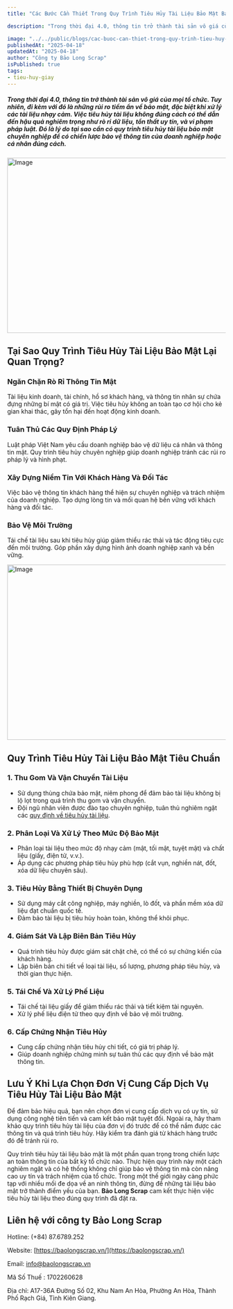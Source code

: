 ```yaml
---
title: "Các Bước Cần Thiết Trong Quy Trình Tiêu Hủy Tài Liệu Bảo Mật Bạn Không Thể Bỏ Qua"

description: "Trong thời đại 4.0, thông tin trở thành tài sản vô giá của mọi tổ chức. Tuy nhiên, đi kèm với đó là những rủi ro tiềm ẩn về bảo mật, đặc biệt khi xử lý các tài liệu nhạy cảm. Việc tiêu hủy tài liệu không đúng cách có thể dẫn đến hậu quả nghiêm trọng như rò rỉ dữ liệu, tổn thất uy tín, và vi phạm pháp luật. Đó là lý do tại sao cần có quy trình tiêu hủy tài liệu bảo mật chuyên nghiệp để có chiến lược bảo vệ thông tin của doanh nghiệp hoặc cá nhân đúng cách."

image: "../../public/blogs/cac-buoc-can-thiet-trong-quy-trinh-tieu-huy-tai-lieu-bao-mat-1.jpg"
publishedAt: "2025-04-18"
updatedAt: "2025-04-18"
author: "Công ty Bảo Long Scrap"
isPublished: true
tags:
- tieu-huy-giay
---
```

##### Trong thời đại 4.0, thông tin trở thành tài sản vô giá của mọi tổ chức. Tuy nhiên, đi kèm với đó là những rủi ro tiềm ẩn về bảo mật, đặc biệt khi xử lý các tài liệu nhạy cảm. Việc tiêu hủy tài liệu không đúng cách có thể dẫn đến hậu quả nghiêm trọng như rò rỉ dữ liệu, tổn thất uy tín, và vi phạm pháp luật. Đó là lý do tại sao cần có quy trình tiêu hủy tài liệu bảo mật chuyên nghiệp để có chiến lược bảo vệ thông tin của doanh nghiệp hoặc cá nhân đúng cách.

<Image 
  src="/blogs/cac-buoc-can-thiet-trong-quy-trinh-tieu-huy-tai-lieu-bao-mat-1.jpg" 
  width="1200"
  height="404"
  alt="Image"
  sizes="100vw"
/>

## Tại Sao Quy Trình Tiêu Hủy Tài Liệu Bảo Mật Lại Quan Trọng?

### Ngăn Chặn Rò Rỉ Thông Tin Mật

Tài liệu kinh doanh, tài chính, hồ sơ khách hàng, và thông tin nhân sự chứa đựng những bí mật có giá trị. Việc tiêu hủy không an toàn tạo cơ hội cho kẻ gian khai thác, gây tổn hại đến hoạt động kinh doanh.

### Tuân Thủ Các Quy Định Pháp Lý

Luật pháp Việt Nam yêu cầu doanh nghiệp bảo vệ dữ liệu cá nhân và thông tin mật. Quy trình tiêu hủy chuyên nghiệp giúp doanh nghiệp tránh các rủi ro pháp lý và hình phạt.

### Xây Dựng Niềm Tin Với Khách Hàng Và Đối Tác

Việc bảo vệ thông tin khách hàng thể hiện sự chuyên nghiệp và trách nhiệm của doanh nghiệp. Tạo dựng lòng tin và mối quan hệ bền vững với khách hàng và đối tác.

### Bảo Vệ Môi Trường

Tái chế tài liệu sau khi tiêu hủy giúp giảm thiểu rác thải và tác động tiêu cực đến môi trường. Góp phần xây dựng hình ảnh doanh nghiệp xanh và bền vững.

<Image 
  src="/blogs/cac-buoc-can-thiet-trong-quy-trinh-tieu-huy-tai-lieu-bao-mat-2.jpg" 
  width="1200"
  height="404"
  alt="Image"
  sizes="100vw"
/>

## Quy Trình Tiêu Hủy Tài Liệu Bảo Mật Tiêu Chuẩn

### 1. Thu Gom Và Vận Chuyển Tài Liệu

- Sử dụng thùng chứa bảo mật, niêm phong để đảm bảo tài liệu không bị lộ lọt trong quá trình thu gom và vận chuyển.  
- Đội ngũ nhân viên được đào tạo chuyên nghiệp, tuân thủ nghiêm ngặt các [quy định về tiêu hủy tài liệu](https://baolongscrap.vn/blogs/quy-dinh-ve-tieu-huy-tai-lieu).

### 2. Phân Loại Và Xử Lý Theo Mức Độ Bảo Mật

- Phân loại tài liệu theo mức độ nhạy cảm (mật, tối mật, tuyệt mật) và chất liệu (giấy, điện tử, v.v.).  
- Áp dụng các phương pháp tiêu hủy phù hợp (cắt vụn, nghiền nát, đốt, xóa dữ liệu chuyên sâu).

### 3. Tiêu Hủy Bằng Thiết Bị Chuyên Dụng

- Sử dụng máy cắt công nghiệp, máy nghiền, lò đốt, và phần mềm xóa dữ liệu đạt chuẩn quốc tế.  
- Đảm bảo tài liệu bị tiêu hủy hoàn toàn, không thể khôi phục.

### 4. Giám Sát Và Lập Biên Bản Tiêu Hủy

- Quá trình tiêu hủy được giám sát chặt chẽ, có thể có sự chứng kiến của khách hàng.  
- Lập biên bản chi tiết về loại tài liệu, số lượng, phương pháp tiêu hủy, và thời gian thực hiện.

### 5. Tái Chế Và Xử Lý Phế Liệu

- Tái chế tài liệu giấy để giảm thiểu rác thải và tiết kiệm tài nguyên.  
- Xử lý phế liệu điện tử theo quy định về bảo vệ môi trường.

### 6. Cấp Chứng Nhận Tiêu Hủy

- Cung cấp chứng nhận tiêu hủy chi tiết, có giá trị pháp lý.  
- Giúp doanh nghiệp chứng minh sự tuân thủ các quy định về bảo mật thông tin.

## Lưu Ý Khi Lựa Chọn Đơn Vị Cung Cấp Dịch Vụ Tiêu Hủy Tài Liệu Bảo Mật

Để đảm bảo hiệu quả, bạn nên chọn đơn vị cung cấp dịch vụ có uy tín, sử dụng công nghệ tiên tiến và cam kết bảo mật tuyệt đối. Ngoài ra, hãy tham khảo quy trình tiêu hủy tài liệu của đơn vị đó trước để có thể nắm được các thông tin và quá trình tiêu hủy. Hãy kiểm tra đánh giá từ khách hàng trước đó để tránh rủi ro.

Quy trình tiêu hủy tài liệu bảo mật là một phần quan trọng trong chiến lược an toàn thông tin của bất kỳ tổ chức nào. Thực hiện quy trình này một cách nghiêm ngặt và có hệ thống không chỉ giúp bảo vệ thông tin mà còn nâng cao uy tín và trách nhiệm của tổ chức. Trong một thế giới ngày càng phức tạp với nhiều mối đe dọa về an ninh thông tin, đừng để những tài liệu bảo mật trở thành điểm yếu của bạn. **Bảo Long Scrap** cam kết thực hiện việc tiêu hủy tài liệu theo đúng quy trình đã đặt ra.

## Liên hệ với công ty Bảo Long Scrap

Hotline: (+84) 87.6789.252

Website: [https://baolongscrap.vn/](https://baolongscrap.vn/)

Email: info@baolongscrap.vn

Mã Số Thuế : 1702260628

Địa chỉ: A17-36A Đường Số 02, Khu Nam An Hòa, Phường An Hòa, Thành Phố Rạch Giá, Tỉnh Kiên Giang.